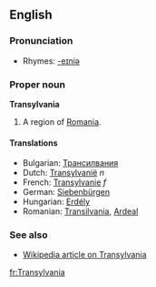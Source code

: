 ==English==

===Pronunciation===
*Rhymes: [[Rhymes:English:-eɪniə|-eɪniə]]

===Proper noun===
'''Transylvania'''

#A region of [[Romania]].

====Translations====
*Bulgarian: [[Трансилвания]]
*Dutch: [[Transylvanië]] ''n''
*French: [[Transylvanie]] ''f''
*German: [[Siebenbürgen]]
*Hungarian: [[Erdély]]
*Romanian: [[Transilvania]], [[Ardeal]]

===See also===
*[[w:Transylvania|Wikipedia article on Transylvania]]

[[fr:Transylvania]]